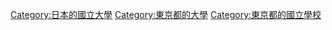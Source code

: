 [[Category:日本的國立大學|Category:日本的國立大學]]
[[Category:東京都的大學|Category:東京都的大學]]
[[Category:東京都的國立學校|Category:東京都的國立學校]]